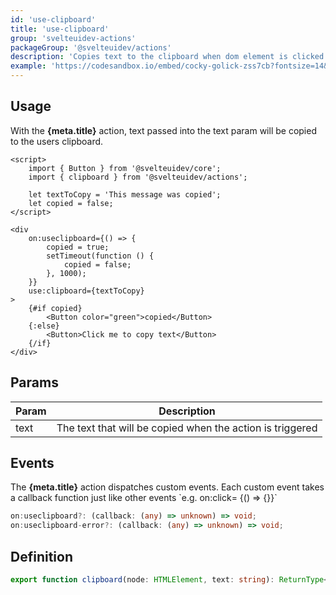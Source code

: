 ```yaml
---
id: 'use-clipboard'
title: 'use-clipboard'
group: 'svelteuidev-actions'
packageGroup: '@svelteuidev/actions'
description: 'Copies text to the clipboard when dom element is clicked'
example: 'https://codesandbox.io/embed/cocky-golick-zss7cb?fontsize=14&hidenavigation=1&module=%2FApp.svelte&theme=dark&view=preview'
---
```


## Usage

<p>
	With the <strong>{meta.title}</strong> action, text passed into the text param will be copied to
	the users clipboard.
</p>

```tsx
<script>
	import { Button } from '@svelteuidev/core';
	import { clipboard } from '@svelteuidev/actions';

	let textToCopy = 'This message was copied';
	let copied = false;
</script>

<div
    on:useclipboard={() => {
        copied = true;
        setTimeout(function () {
            copied = false;
        }, 1000);
    }}
    use:clipboard={textToCopy}
>
    {#if copied}
        <Button color="green">copied</Button>
    {:else}
        <Button>Click me to copy text</Button>
    {/if}
</div>
```

## Params

| Param | Description                                               |
| ----- | --------------------------------------------------------- |
| text  | The text that will be copied when the action is triggered |

## Events

<p>
	The <strong>{meta.title}</strong> action dispatches custom events. Each custom event takes a
	callback function just like other events `e.g. on:click=
	{() => {}}`
</p>

```ts
on:useclipboard?: (callback: (any) => unknown) => void;
on:useclipboard-error?: (callback: (any) => unknown) => void;
```

## Definition

```ts
export function clipboard(node: HTMLElement, text: string): ReturnType<Action>;
```

